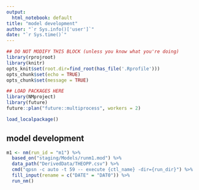 ```yaml
---
output:
  html_notebook: default
title: "model development"
author: "`r Sys.info()['user']`"
date: "`r Sys.time()`"
---
```



```r
## DO NOT MODIFY THIS BLOCK (unless you know what you're doing)
library(rprojroot)
library(knitr)
opts_knit$set(root.dir=find_root(has_file('.Rprofile')))
opts_chunk$set(echo = TRUE)
opts_chunk$set(message = TRUE)
```

```r
## LOAD PACKAGES HERE
library(NMproject)
library(future)
future::plan("future::multiprocess", workers = 2)

load_localpackage()
```

## model development

```r

m1 <- nm(run_id = "m1") %>%
  based_on("staging/Models/runm1.mod") %>%
  data_path("DerivedData/THEOPP.csv") %>%
  cmd("qpsn -c auto -t 59 -- execute {ctl_name} -dir={run_dir}") %>%
  fill_input(rename = c("DATE" = "DAT0")) %>%
  run_nm()
  
```


